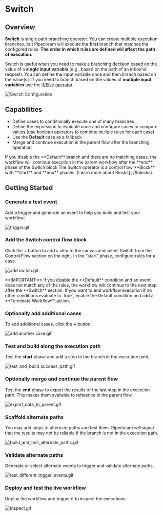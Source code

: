 
# Switch

## Overview

**Switch** is single path branching operator. You can create multiple execution branches, but Pipedream will execute the **first** branch that matches the configured rules. <b>The order in which rules are defined will affect the path of execution.</b>

Switch is useful when you need to make a branching decision based on the value of a <b>single input variable</b> (e.g., based on the path of an inbound request). You can define the input variable once and then branch based on the value(s). If you need to branch based on the values of <b>multiple input variables</b> use the [If/Else operator](./ifelse).

![Switch Configuration](/images/control-flow/switch/switch-configuration.png)

## Capabilities

- Define cases to conditionally execute one of many branches
- Define the expression to evaluate once and configure cases to compare values (use boolean operators to combine muliple rules for each case)
- Use the **Default** case as a fallback
- Merge and continue execution in the parent flow after the branching operation

<Callout type="info">
If you disable the **Default** branch and there are no matching cases, the workflow will continue execution in the parent workflow after the **end** phase of the Switch block
</Callout>

<Callout type="info">
The Switch operator is a control flow **Block** with **start** and **end** phases. [Learn more about Blocks](./#blocks).
</Callout>

## Getting Started

<Steps>

### Generate a test event

Add a trigger and generate an event to help you build and test your workflow:

![trigger.gif](/images/control-flow/switch/trigger.gif)

### Add the Switch control flow block

Click the + button to add a step to the canvas and select Switch from the Control Flow section on the right. In the “start” phase, configure rules for a case.

![add switch.gif](/images/control-flow/switch/add_switch.gif)

<Callout type="info">
**IMPORTANT:** If you disable the **Default** condition and an event does not match any of the rules, the workflow will continue to the next step after the **Switch** section. If you want to end workflow execution if no other conditions evaluate to `true`, enable the Default condition and add a **Terminate Workflow** action.
</Callout>

### Optionally add additional cases

To add additional cases, click the **+** button.

![add another case.gif](/images/control-flow/switch/add_another_case.gif)

### Test and build along the execution path

Test the **start** phase and add a step to the branch in the execution path,

![test_and_build_success_path.gif](/images/control-flow/switch/test_and_build_success_path.gif)

### Optionally merge and continue the parent flow

Test the **end** phase to export the results of the last step in the execution path. This makes them available to reference in the parent flow.

![export_data_to_parent.gif](/images/control-flow/switch/export_data_to_parent.gif)

### Scaffold alternate paths

You may add steps to alternate paths and test them. Pipedream will signal that the results may not be reliable if the branch is not in the execution path.

![build_and_test_alternate_paths.gif](/images/control-flow/switch/build_and_test_alternate_paths.gif)

### Validate alternate paths

Generate or select alternate events to trigger and validate alternate paths.

![test_different_trigger_events.gif](/images/control-flow/switch/test_different_trigger_events.gif)

### Deploy and test the live workflow

Deploy the workflow and trigger it to inspect the executions.

![Inspect.gif](/images/control-flow/switch/deploy_and_test.gif)

</Steps>
